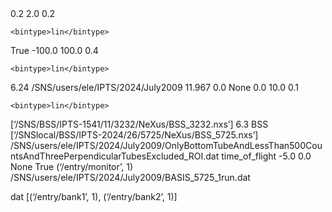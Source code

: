 <?xml version='1.0' encoding='UTF-8'?>
<config>
  <Q_bins type='hlr_utils.hlr_axis_object.Axis'>
    <min>0.2</min>
    <max>2.0</max>
    <delta>0.2</delta>
    <units>
    </units>
    <title>
    </title>
    <bintype>lin</bintype>
  </Q_bins>
  <verbose type='bool'>True</verbose>
  <E_bins type='hlr_utils.hlr_axis_object.Axis'>
    <min>-100.0</min>
    <max>100.0</max>
    <delta>0.4</delta>
    <units>
    </units>
    <title>
    </title>
    <bintype>lin</bintype>
  </E_bins>
  <norm_start type='float'>6.24</norm_start>
  <path_replacement type='str'>/SNS/users/ele/IPTS/2024/July2009</path_replacement>
  <time_zero_slope type='hlr_utils.hlr_drparameter.DrParameter'>
    <value>11.967</value>
    <error is_square='True'>0.0</error>
    <units>None</units>
  </time_zero_slope>
  <lambda_bins type='hlr_utils.hlr_axis_object.Axis'>
    <min>0.0</min>
    <max>10.0</max>
    <delta>0.1</delta>
    <units>
    </units>
    <title>
    </title>
    <bintype>lin</bintype>
  </lambda_bins>
  <norm type='list'>['/SNS/BSS/IPTS-1541/11/3232/NeXus/BSS_3232.nxs']</norm>
  <norm_end type='float'>6.3</norm_end>
  <inst type='str'>BSS</inst>
  <data type='list'>['/SNSlocal/BSS/IPTS-2024/26/5725/NeXus/BSS_5725.nxs']</data>
  <roi_file type='str'>/SNS/users/ele/IPTS/2024/July2009/OnlyBottomTubeAndLessThan500CountsAndThreePerpendicularTubesExcluded_ROI.dat</roi_file>
  <so_axis type='str'>time_of_flight</so_axis>
  <time_zero_offset type='hlr_utils.hlr_drparameter.DrParameter'>
    <value>-5.0</value>
    <error is_square='True'>0.0</error>
    <units>None</units>
  </time_zero_offset>
  <filter type='bool'>True</filter>
  <mon_path type='hlr_utils.hlr_nxpath.NxPath'>('/entry/monitor', 1)</mon_path>
  <output type='str'>/SNS/users/ele/IPTS/2024/July2009/BASIS_5725_1run.dat</output>
  <ext_replacement type='str'>dat</ext_replacement>
  <data_paths type='hlr_utils.hlr_nxpath.NxPath'>[('/entry/bank1', 1), ('/entry/bank2', 1)]</data_paths>
</config>
